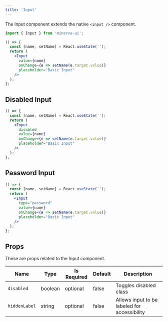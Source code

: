```yaml
---
title: 'Input'
---
```


The Input component extends the native `<input />` component.

```js
import { Input } from 'minerva-ui';
```

```jsx
() => {
  const [name, setName] = React.useState('');
  return (
    <Input
      value={name}
      onChange={e => setName(e.target.value)}
      placeholder="Basic Input"
    />
  );
};
```

## Disabled Input

```jsx
() => {
  const [name, setName] = React.useState('');
  return (
    <Input
      disabled
      value={name}
      onChange={e => setName(e.target.value)}
      placeholder="Basic Input"
    />
  );
};
```

## Password Input

```jsx live
() => {
  const [name, setName] = React.useState('');
  return (
    <Input
      type="password"
      value={name}
      onChange={e => setName(e.target.value)}
      placeholder="Basic Input"
    />
  );
};
```

## Props

These are props related to the Input component.

| Name          | Type    | Is Required | Default | Description                                  |
| ------------- | ------- | ----------- | ------- | -------------------------------------------- |
| `disabled`    | boolean | optional    | false   | Toggles disabled class                       |
| `hiddenLabel` | string  | optional    | false   | Allows input to be labeled for accessibility |
